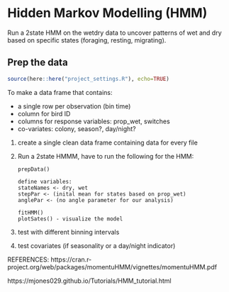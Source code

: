 # Hidden Markov Modelling (HMM)

Run a 2state HMM on the wetdry data to uncover patterns of wet and dry based on specific states (foraging, resting, migrating).

## Prep the data

```r
source(here::here("project_settings.R"), echo=TRUE)
```


To make a data frame that contains:

* a single row per observation (bin time)
* column for bird ID
* columns for response variables: prop_wet, switches
* co-variates: colony, season?, day/night?

1)  create a single clean data frame containing data for every file

2)  Run a 2state HMMM, have to run the following for the HMM:
    ```
    prepData()
    
    define variables:
    stateNames <- dry, wet
    stepPar <- (inital mean for states based on prop_wet)
    anglePar <- (no angle parameter for our analysis)
    
    fitHMM()
    plotSates() - visualize the model
    ```

3) test with different binning intervals

4) test covariates (if seasonality or a day/night indicator)




REFERENCES: 
https://cran.r-project.org/web/packages/momentuHMM/vignettes/momentuHMM.pdf

https://mjones029.github.io/Tutorials/HMM_tutorial.html